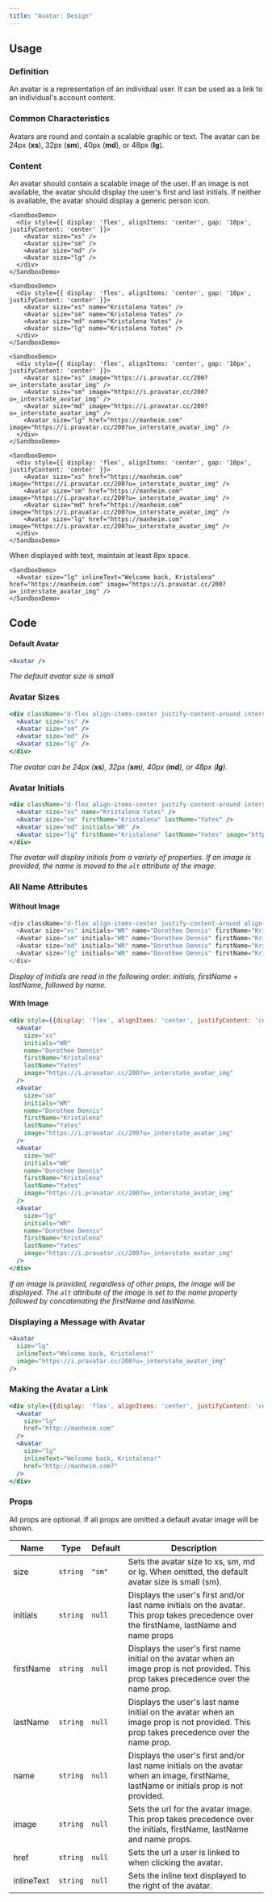 ```yaml
---
title: "Avatar: Design"
---
```


## Usage

### Definition

An avatar is a representation of an individual user. It can be used as a link to an individual's account content.

### Common Characteristics

Avatars are round and contain a scalable graphic or text. The avatar can be 24px (__xs__), 32px (__sm__), 40px (__md__), or 48px (__lg__).

### Content

An avatar should contain a scalable image of the user. If an image is not available, the avatar should display the user's first and last initials. If neither is available, the avatar should display a generic person icon.

```example
<SandboxDemo>
  <div style={{ display: 'flex', alignItems: 'center', gap: '10px', justifyContent: 'center' }}>
    <Avatar size="xs" />
    <Avatar size="sm" />
    <Avatar size="md" />
    <Avatar size="lg" />
  </div>
</SandboxDemo>
```

```example
<SandboxDemo>
  <div style={{ display: 'flex', alignItems: 'center', gap: '10px', justifyContent: 'center' }}>
    <Avatar size="xs" name="Kristalena Yates" />
    <Avatar size="sm" name="Kristalena Yates" />
    <Avatar size="md" name="Kristalena Yates" />
    <Avatar size="lg" name="Kristalena Yates" />
  </div>
</SandboxDemo>
```

```example
<SandboxDemo>
  <div style={{ display: 'flex', alignItems: 'center', gap: '10px', justifyContent: 'center' }}>
    <Avatar size="xs" image="https://i.pravatar.cc/200?u=_interstate_avatar_img" />
    <Avatar size="sm" image="https://i.pravatar.cc/200?u=_interstate_avatar_img" />
    <Avatar size="md" image="https://i.pravatar.cc/200?u=_interstate_avatar_img" />
    <Avatar size="lg" href="https://manheim.com" image="https://i.pravatar.cc/200?u=_interstate_avatar_img" />
  </div>
</SandboxDemo>
```

```example
<SandboxDemo>
  <div style={{ display: 'flex', alignItems: 'center', gap: '10px', justifyContent: 'center' }}>
    <Avatar size="xs" href="https://manheim.com" image="https://i.pravatar.cc/200?u=_interstate_avatar_img" />
    <Avatar size="sm" href="https://manheim.com" image="https://i.pravatar.cc/200?u=_interstate_avatar_img" />
    <Avatar size="md" href="https://manheim.com" image="https://i.pravatar.cc/200?u=_interstate_avatar_img" />
    <Avatar size="lg" href="https://manheim.com" image="https://i.pravatar.cc/200?u=_interstate_avatar_img" />
  </div>
</SandboxDemo>
```

When displayed with text, maintain at least 8px space.

```example
<SandboxDemo>
  <Avatar size="lg" inlineText="Welcome back, Kristalena" href="https://manheim.com" image="https://i.pravatar.cc/200?u=_interstate_avatar_img" />
</SandboxDemo>
```

## Code


#### Default Avatar

```jsx live
<Avatar />
```
_The default avatar size is small_

### Avatar Sizes

```jsx live
<div className="d-flex align-items-center justify-content-around interstate-docs__usage-demo">
  <Avatar size="xs" />
  <Avatar size="sm" />
  <Avatar size="md" />
  <Avatar size="lg" />
</div>
```

_The avatar can be 24px (**xs**), 32px (**sm**), 40px (**md**), or 48px (**lg**)._


### Avatar Initials

```jsx live
<div className="d-flex align-items-center justify-content-around interstate-docs__usage-demo">
  <Avatar size="xs" name="Kristalena Yates" />
  <Avatar size="sm" firstName="Kristalena" lastName="Yates" />
  <Avatar size="md" initials="WR" />
  <Avatar size="lg" firstName="Kristalena" lastName="Yates" image="https://i.pravatar.cc/200?u=_interstate_avatar_img" />
</div>
```
_The avatar will display initials from a variety of properties. If an image is provided, the name is moved to the `alt` attribute of the image._

### All Name Attributes

#### Without Image

```js live
<div className="d-flex align-items-center justify-content-around align-content-around interstate-docs__usage-demo">
  <Avatar size="xs" initials="WR" name="Dorothee Dennis" firstName="Kristalena" lastName="Yates" />
  <Avatar size="sm" initials="WR" name="Dorothee Dennis" firstName="Kristalena" lastName="Yates" />
  <Avatar size="md" initials="WR" name="Dorothee Dennis" firstName="Kristalena" lastName="Yates" />
  <Avatar size="lg" initials="WR" name="Dorothee Dennis" firstName="Kristalena" lastName="Yates" />
</div>
```
_Display of initials are read in the following order: initials, firstName + lastName, followed by name._

#### With Image

```jsx live
<div style={{display: 'flex', alignItems: 'center', justifyContent: 'center'}}>
  <Avatar
    size="xs"
    initials="WR"
    name="Dorothee Dennis"
    firstName="Kristalena"
    lastName="Yates"
    image="https://i.pravatar.cc/200?u=_interstate_avatar_img"
  />
  <Avatar
    size="sm"
    initials="WR"
    name="Dorothee Dennis"
    firstName="Kristalena"
    lastName="Yates"
    image="https://i.pravatar.cc/200?u=_interstate_avatar_img"
  />
  <Avatar
    size="md"
    initials="WR"
    name="Dorothee Dennis"
    firstName="Kristalena"
    lastName="Yates"
    image="https://i.pravatar.cc/200?u=_interstate_avatar_img"
  />
  <Avatar
    size="lg"
    initials="WR"
    name="Dorothee Dennis"
    firstName="Kristalena"
    lastName="Yates"
    image="https://i.pravatar.cc/200?u=_interstate_avatar_img"
  />
</div>
```

_If an image is provided, regardless of other props, the image will be displayed.
The `alt` attribute of the image is set to the name property followed by
concatenating the firstName and lastName._


### Displaying a Message with Avatar

```jsx live
<Avatar
  size="lg"
  inlineText="Welcome back, Kristalena!"
  image="https://i.pravatar.cc/200?u=_interstate_avatar_img"
/>
```


### Making the Avatar a Link

```jsx live
<div style={{display: 'flex', alignItems: 'center', justifyContent: 'center'}}>
  <Avatar
    size="lg"
    href="http://manheim.com"
  />
  <Avatar
    size="lg"
    inlineText="Welcome back, Kristalena!"
    href="http://manheim.com?"
  />
</div>
```

### Props

All props are optional. If all props are omitted a default avatar image will be shown.

| Name      | Type       | Default          | Description            |
| ----------| ---------- | -----------------|----------------------- |
| size      | `string`   | `"sm"`           |  Sets the avatar size to xs, sm, md or lg. When omitted, the default avatar size is small (sm). |
| initials  | `string`   | `null`           |  Displays the user's first and/or last name initials on the avatar. This prop takes precedence over the firstName, lastName and name props |
| firstName | `string`   | `null`           |  Displays the user's first name initial on the avatar when an image prop is not provided. This prop takes precedence over the name prop. |
| lastName  | `string`   | `null`           |  Displays the user's last name initial on the avatar when an image prop is not provided. This prop takes precedence over the name prop. |
| name      | `string`   | `null`           |  Displays the user's first and/or last name initials  on the avatar when an image, firstName, lastName or initials prop is not provided. |
| image     | `string`   | `null`           |  Sets the url for the avatar image. This prop takes precedence over the initials, firstName, lastName and name props. |
| href      | `string`   | `null`           |  Sets the url a user is linked to when clicking the avatar. |
| inlineText| `string`   | `null`           |  Sets the inline text displayed to the right of the avatar. |


